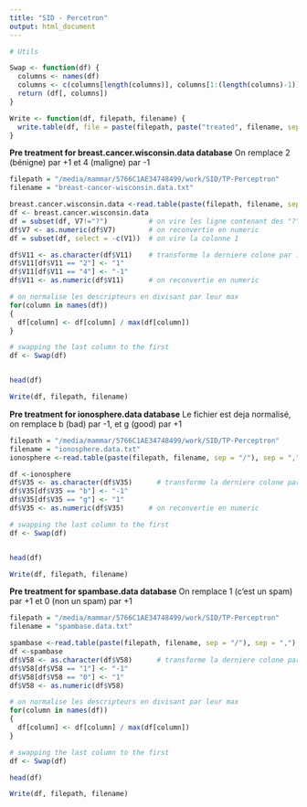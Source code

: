 ```yaml
---
title: "SID - Percetron"
output: html_document
---
```


```r
# Utils

Swap <- function(df) {
  columns <- names(df)
  columns <- c(columns[length(columns)], columns[1:(length(columns)-1)])
  return (df[, columns])
}

Write <- function(df, filepath, filename) {
  write.table(df, file = paste(filepath, paste("treated", filename, sep = "-"), sep = "/"), quote = FALSE, row.names = FALSE, col.names = FALSE, sep = " ")
}

```

**Pre treatment for breast.cancer.wisconsin.data database**
On remplace 2 (bénigne) par +1 et 4 (maligne) par -1
```r
filepath = "/media/mammar/5766C1AE34748499/work/SID/TP-Perceptron"
filename = "breast-cancer-wisconsin.data.txt"

breast.cancer.wisconsin.data <-read.table(paste(filepath, filename, sep = "/"), sep = ",")
df <- breast.cancer.wisconsin.data
df = subset(df, V7!="?")          # on vire les ligne contenant des "?"
df$V7 <- as.numeric(df$V7)        # on reconvertie en numeric
df = subset(df, select = -c(V1))  # on vire la colonne 1

df$V11 <- as.character(df$V11)    # transforme la derniere colone par 1 et -1
df$V11[df$V11 == "2"] <- "1"
df$V11[df$V11 == "4"] <- "-1"
df$V11 <- as.numeric(df$V11)      # on reconvertie en numeric

# on normalise les descripteurs en divisant par leur max
for(column in names(df))
{
  df[column] <- df[column] / max(df[column])
}

# swapping the last column to the first
df <- Swap(df)


head(df)

Write(df, filepath, filename)

```


**Pre treatment for ionosphere.data database**
Le fichier est deja normalisé, on remplace b (bad) par -1, et g (good) par +1
```r
filepath = "/media/mammar/5766C1AE34748499/work/SID/TP-Perceptron"
filename = "ionosphere.data.txt"
ionosphere <-read.table(paste(filepath, filename, sep = "/"), sep = ",")

df <-ionosphere
df$V35 <- as.character(df$V35)      # transforme la derniere colone par 1 et -1
df$V35[df$V35 == "b"] <- "-1"
df$V35[df$V35 == "g"] <- "1" 
df$V35 <- as.numeric(df$V35)      # on reconvertie en numeric

# swapping the last column to the first
df <- Swap(df)


head(df)

Write(df, filepath, filename)
```

**Pre treatment for spambase.data database**
On remplace 1 (c'est un spam) par +1 et 0 (non un spam) par +1
```r
filepath = "/media/mammar/5766C1AE34748499/work/SID/TP-Perceptron"
filename = "spambase.data.txt"

spambase <-read.table(paste(filepath, filename, sep = "/"), sep = ",")
df <-spambase
df$V58 <- as.character(df$V58)      # transforme la derniere colone par 1 et -1
df$V58[df$V58 == "1"] <- "-1"
df$V58[df$V58 == "0"] <- "1"
df$V58 <- as.numeric(df$V58)

# on normalise les descripteurs en divisant par leur max
for(column in names(df))
{
  df[column] <- df[column] / max(df[column])
}

# swapping the last column to the first
df <- Swap(df)

head(df)

Write(df, filepath, filename)
```